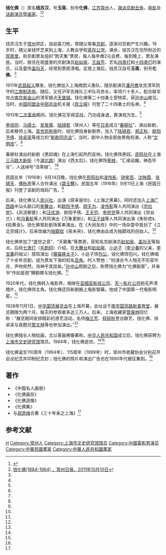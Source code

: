 {{Infobox person
|name        = 錢化佛
|image       = Qian Huafo.jpg
|image_size  = 200px
|caption     = 钱化佛
|birth_date  = 1884年10月30日
|birth_place = {{QING}}[[常州|常州]]
|death_date  = 1964年
|death_place = {{CHN}}
|occupation  = [[海派|海派]][[京剧|京剧]][[丑角|丑角]]，[[电影|电影]]及[[话剧|话剧]][[演员|演员]]暨[[画家|画家]]
}}

'''钱化佛'''（{{bd|1884年|10月30日|1964年|}}）原名'''钱苏汉'''，号'''玉斋'''，别号'''化佛'''，[[江苏|江苏]][[常州|常州]]人，[[海派|海派]][[京剧|京剧]][[丑角|丑角]]，[[电影|电影]]及[[话剧|话剧]][[演员|演员]]暨[[画家|画家]]。<ref name=hfjj>{{Cite web |url=http://culture.cz001.com.cn/changzhou/2007/1104/77752.shtml |title=常州名人“化佛剧家”，中国常州网，2007-11-04 |access-date=2013-05-28 |archive-url=https://web.archive.org/web/20071104224607/http://culture.cz001.com.cn/changzhou/2007/1104/77752.shtml |archive-date=2007-11-04 |dead-url=yes }}</ref><ref name=czrb>[http://epaper.loone.cn/site1/czrb/html/2011-10/10/content_460929.htm 钱化佛(1884-1964) ，常州日报，2011年10月10日]{{dead link|date=2018年5月 |bot=InternetArchiveBot |fix-attempted=yes }}</ref>

==生平==
钱苏汉生于[[常州|常州]]郊区，自幼喜刀枪，常随父辈看[[京剧|京剧]]，逐渐对京剧产生兴趣。18岁时，随父亲钱怀芝来到上海，入教会学校[[竟存公学|竟存公学]]。课余，钱苏汉在住所附近的[[观盛里|观盛里]]，和京剧票友组织“韵天集”票房，每人每年缴2元会费，每到晚上，票友满座。当时，居住在观盛里的京剧演员[[赵如泉|赵如泉]]、[[王益芳|王益芳]]、艺名[[四盏灯|四盏灯]]和[[十四盏灯|十四盏灯]]的演员，以及童伶[[盖叫天|盖叫天]]，经常到票房清唱。定居上海后，钱苏汉自号'''玉斋'''，别号'''化佛'''。<ref name=hfjj/>

1911年[[武昌起义|武昌起义]]爆发，钱化佛加入上海商团义勇队，随京剧演员[[潘月樵|潘月樵]]攻克清军防守的[[江南制造局|江南制造局]]。随后，又任沪军先锋队三中队司务长，率领六十多人，配合联军攻占[[南京|南京]][[紫金山|紫金山]]的清军据点[[天堡城|天堡城]]。钱化佛等二十四勇士受特奖，获[[孙中山|孙中山]]接见。当时，[[中国同盟会中部总会|中国同盟会中部总会]]机关报《[[民立报|民立报]]》刊登了二十四勇士的名单。<ref name=hfjj/>

1913年[[二次革命|二次革命]]期间，钱化佛见军阀混战，乃功成身退，靠演戏为生。<ref name=hfjj/>

[[李叔同|李叔同]]、[[马绛士|马绛士]]、[[吴我尊|吴我尊]]、[[陆镜若|陆镜若]]（常州人）等在[[日本|日本]]成立“[[春柳社|春柳社]]”，演出新剧，后来移师上海。[[袁世凯称帝|袁世凯称帝]]时，钱化佛投身新剧界，加入了[[陆镜若|陆镜若]]、[[郑正秋|郑正秋]]、[[欧阳予倩|欧阳予倩]]、[[徐卓呆|徐卓呆]]等成立的“[[新剧同志会|新剧同志会]]”。当时，剧中人物全部由男角扮演，人称“[[文明戏|文明戏]]”。<ref name=hfjj/>

春柳社演出的新剧《黑奴魂》在上海引起热烈反响，钱化佛饰黑奴。[[民鸣社|民鸣社]]在上海[[三马路|三马路]][[大新街|大新街]]（今[[湖北路_(上海)|湖北路]]）演出《西太后》，钱化佛饰[[荣禄|荣禄]]，“汇缘谄媚，神态毕肖”，人送绰号“活荣禄”。<ref name=hfjj/><ref name=czrb/>

民国五年（1916年）9月14日晚，钱化佛在[[民鸣社|民鸣社]]和[[凌怜影|凌怜影]]、[[钟笑吾|钟笑吾]]、[[沈映霞|沈映霞]]、[[张啸天|张啸天]]、[[傅秋声|傅秋声]]等人合作演出《[[碧玉簪|碧玉簪]]》。民国五年（1916年）9月11日上海《民国日报》刊登了该剧的戏码广告。<ref name=hfjj/>

后来，钱化佛又入[[民兴社|民兴社]]，出演《原来是你》、《上海之黑幕》，同时还加入[[上海|上海]][[广西路|广西路]]中汕头路口的[[笑舞台|笑舞台]]，和[[欧阳予倩|欧阳予倩]]、[[顾无为|顾无为]]、[[凌怜影|凌怜影]]等人共同演出《[[宗社党|宗社党]]》、《风流都督》；和[[汪优游|汪优游]]、欧阳予倩、[[王无恐|王无恐]]、[[李悲世|李悲世]]等人共同演出《空谷兰》；和[[冯春航|冯春航]]等人共同演出《万象更新》，和[[汪子诚|汪子诚]]等人共同演出演《朱砂痣》、《拾黄金》。钱化佛曾赴剧场客串演出，在《大闹龙舟》中的一场杂耍中首创了《江北空城计》，后来改编为[[独脚戏|独脚戏]]《夜未央》，钱化佛由此成为独脚戏的创始人。<ref name=hfjj/>

钱化佛参加了“盛世之音”、“天籁集”等票房，获知名京剧演员[[赵如泉|赵如泉]]、[[盖叫天|盖叫天]]等指点。后经[[七盏灯|七盏灯]]（[[毛韵珂|毛韵珂]]）介绍，在[[大舞台|大舞台]]和[[赵如泉|赵如泉]]、[[小达子|小达子]]（[[李少春|李少春]]的父亲，[[李宝春|李宝春]]的祖父）搭班演出《[[狸猫换太子|狸猫换太子]]》，小达子饰[[包公|包公]]，钱化佛饰包兴。钱化佛唱了十余年京剧，成为票友下海的知名[[丑角|丑角]]。时人赞他：“扮演古今人物无不形容毕肖，声吻宛然，洵神乎其技矣。”[[孙中山|孙中山]]观剧之后，称赞钱化佛为“化佛剧家”，并亲书“作如是观”横额赠与钱化佛。<ref name=hfjj/>

1920年代，钱化佛转入电影界，相继在[[亚细亚影戏公司|亚细亚影戏公司]]、[[天一影片公司|天一影片公司]]拍无声滑稽片，钱化佛饰主角。钱化佛还将新剧搬上电影银幕。他成了中国第一代电影明星。<ref name=hfjj/>

1928年11月1日，[[中华国货展览会|中华国货展览会]]在上海开幕，会址设于[[南市|南市]][[国货路|国货路]][[新普育堂|新普育堂]]，展览期限为两个月，每天的参观者多达三万人。后来，上海收藏家[[管康林|管康林]]回忆称：“展览期间安排精彩的游艺活动，名伶[[梅兰芳|梅兰芳]]、[[程砚秋|程砚秋]]登台献艺，钱化佛、徐卓呆与我胞兄[[管文林|管文林]]等也参加演出。”<ref name=hfjj/>

钱化佛擅长人物绘画，尤以善画佛像著称。[[中华人民共和国|中华人民共和国]]成立后，钱化佛获聘为[[上海市文史研究馆|上海市文史研究馆]]馆员。1964年，钱化佛逝世。<ref name=hfjj/><ref name=czrb/>

钱化佛诞生110周年（1994年）、115周年（1999年）时，常州市收藏协会分别召开会议纪念并印制纪念封；钱化佛的照片和演出广告也在1990年代被征集到。<ref name=hfjj/>

==著作==
*《中国名人画册》
*《化佛画存》
*《化佛造像》
*《化佛集》
*与[[郑逸梅|郑逸梅]]合著《三十年来之上海》<ref name=hfjj/>

==参考文献==
{{reflist}}

{{DEFAULTSORT:Qian钱}}
[[Category:钱姓|H]]
[[Category:常州人|Category:常州人]]
[[Category:上海市文史研究馆馆员|Category:上海市文史研究馆馆员]]
[[Category:中國電影男演员|Category:中國電影男演员]]
[[Category:中華民國畫家|Category:中華民國畫家]]
[[Category:中華人民共和國畫家|Category:中華人民共和國畫家]]